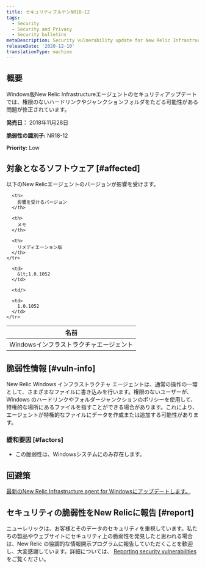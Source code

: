 ```yaml
---
title: セキュリティブルテンNR18-12
tags:
  - Security
  - Security and Privacy
  - Security bulletins
metaDescription: Security vulnerability update for New Relic Infrastructure agent for Windows
releaseDate: '2020-12-10'
translationType: machine
---
```


## 概要

Windows版New Relic Infrastructureエージェントのセキュリティアップデートでは、権限のないハードリンクやジャンクションフォルダをたどる可能性がある問題が修正されています。

**発売日：** 2018年11月28日

**脆弱性の識別子:** NR18-12

**Priority:** Low

## 対象となるソフトウェア [#affected]

以下のNew Relicエージェントのバージョンが影響を受けます。

<table>
  <thead>
    <tr>
      <th>
        名前
      </th>

      <th>
        影響を受けるバージョン
      </th>

      <th>
        メモ
      </th>

      <th>
        リメディエーション版
      </th>
    </tr>
  </thead>

  <tbody>
    <tr>
      <td>
        Windowsインフラストラクチャエージェント
      </td>

      <td>
        &lt;1.0.1052
      </td>

      <td/>

      <td>
        1.0.1052
      </td>
    </tr>
  </tbody>
</table>

## 脆弱性情報 [#vuln-info]

New Relic Windows インフラストラクチャ エージェントは、通常の操作の一環として、さまざまなファイルに書き込みを行います。権限のないユーザーが、Windows のハードリンクやフォルダージャンクションのポリシーを使用して、特権的な場所にあるファイルを指すことができる場合があります。これにより、エージェントが特権的なファイルにデータを作成または追加する可能性があります。

### 緩和要因 [#factors]

* この脆弱性は、Windowsシステムにのみ存在します。

## 回避策

[最新のNew Relic Infrastructure agent for Windowsにアップデートします。](/docs/infrastructure/new-relic-infrastructure/installation/update-infrastructure-agent)

## セキュリティの脆弱性をNew Relicに報告 [#report]

ニューレリックは、お客様とそのデータのセキュリティを重視しています。私たちの製品やウェブサイトにセキュリティ上の脆弱性を発見したと思われる場合は、New Relic の協調的な情報開示プログラムに報告していただくことを歓迎し、大変感謝しています。詳細については、 [Reporting security vulnerabilities](/docs/security/new-relic-security/data-privacy/reporting-security-vulnerabilities) をご覧ください。
